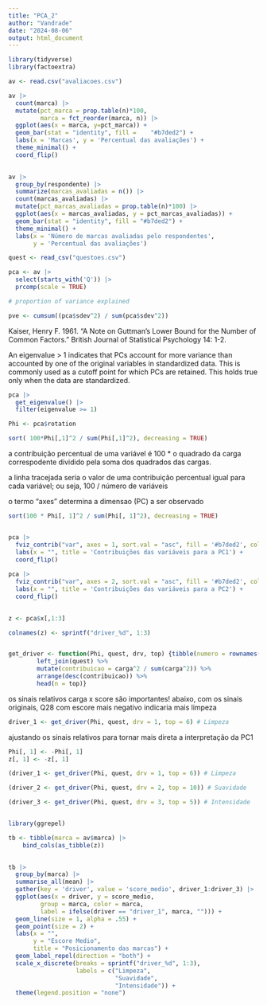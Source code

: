 ```yaml
---
title: "PCA_2"
author: "Vandrade"
date: "2024-08-06"
output: html_document
---
```



```r
library(tidyverse)
library(factoextra)

av <- read.csv("avaliacoes.csv")

```


```r

av |> 
  count(marca) |> 
  mutate(pct_marca = prop.table(n)*100,
         marca = fct_reorder(marca, n)) |> 
  ggplot(aes(x = marca, y=pct_marca)) + 
  geom_bar(stat = "identity", fill = 	"#b7ded2") + 
  labs(x = 'Marcas', y = 'Percentual das avaliações') +
  theme_minimal() + 
  coord_flip()
  
```

```r

av |> 
  group_by(respondente) |> 
  summarize(marcas_avaliadas = n()) |>
  count(marcas_avaliadas) |> 
  mutate(pct_marcas_avaliadas = prop.table(n)*100) |> 
  ggplot(aes(x = marcas_avaliadas, y = pct_marcas_avaliadas)) + 
  geom_bar(stat = "identity", fill = "#b7ded2") + 
  theme_minimal() + 
  labs(x = 'Número de marcas avaliadas pelo respondentes',
       y = 'Percentual das avaliações')

```


```r

quest <- read_csv("questoes.csv")

pca <- av |> 
  select(starts_with('Q')) |> 
  prcomp(scale = TRUE)

# proportion of variance explained

pve <- cumsum((pca$sdev^2) / sum(pca$sdev^2))

```

Kaiser, Henry F. 1961. "A Note on Guttman's Lower Bound for the Number of Common Factors." British Journal of Statistical Psychology 14: 1-2.

An eigenvalue > 1 indicates that PCs account for more variance than accounted by one of the original variables in standardized data. This is commonly used as a cutoff point for which PCs are retained. This holds true only when the data are standardized.

```r

pca |> 
  get_eigenvalue() |> 
  filter(eigenvalue >= 1)

```

```r

Phi <- pca$rotation

sort( 100*Phi[,1]^2 / sum(Phi[,1]^2), decreasing = TRUE)

```
a contribuição percentual de uma variável é 100 * o quadrado da carga correspodente dividido pela soma dos quadrados das cargas.

a linha tracejada seria o valor de uma contribuição percentual igual para cada variável; ou seja, 100 / número de variáveis

o termo "axes" determina a dimensao (PC) a ser observado
```r

sort(100 * Phi[, 1]^2 / sum(Phi[, 1]^2), decreasing = TRUE)


pca |> 
  fviz_contrib("var", axes = 1, sort.val = "asc", fill = '#b7ded2', color = '#b7ded2') +
  labs(x = "", title = 'Contribuições das variáveis para a PC1') + 
  coord_flip()
  
pca |> 
  fviz_contrib("var", axes = 2, sort.val = "asc", fill = '#b7ded2', color = '#b7ded2') +
  labs(x = "", title = 'Contribuições das variáveis para a PC2') + 
  coord_flip()
  

```


```r

z <- pca$x[,1:3]

colnames(z) <- sprintf("driver_%d", 1:3)


get_driver <- function(Phi, quest, drv, top) {tibble(numero = rownames(Phi), carga = Phi[, drv]) %>%
        left_join(quest) %>%
        mutate(contribuicao = carga^2 / sum(carga^2)) %>%
        arrange(desc(contribuicao)) %>%
        head(n = top)}


```
os sinais relativos carga x score são importantes! 
abaixo, com os sinais originais, Q28 com escore mais negativo indicaria mais limpeza


```r

driver_1 <- get_driver(Phi, quest, drv = 1, top = 6) # Limpeza


```
ajustando os sinais relativos para tornar mais direta a interpretação da PC1
```r

Phi[, 1] <- -Phi[, 1]
z[, 1] <- -z[, 1]

(driver_1 <- get_driver(Phi, quest, drv = 1, top = 6)) # Limpeza

(driver_2 <- get_driver(Phi, quest, drv = 2, top = 10)) # Suavidade

(driver_3 <- get_driver(Phi, quest, drv = 3, top = 5)) # Intensidade



```

```r

library(ggrepel)

tb <- tibble(marca = av$marca) |> 
    bind_cols(as_tibble(z))
              

tb |> 
  group_by(marca) |> 
  summarise_all(mean) |> 
  gather(key = 'driver', value = 'score_medio', driver_1:driver_3) |> 
  ggplot(aes(x = driver, y = score_medio,
         group = marca, color = marca,
         label = ifelse(driver == "driver_1", marca, ""))) + 
  geom_line(size = 1, alpha = .55) + 
  geom_point(size = 2) + 
  labs(x = "",
       y = "Escore Medio",
       title = "Posicionamento das marcas") + 
  geom_label_repel(direction = "both") + 
  scale_x_discrete(breaks = sprintf("driver_%d", 1:3),
                   labels = c("Limpeza", 
                              "Suavidade",
                              "Intensidade")) + 
  theme(legend.position = "none")

```


